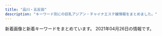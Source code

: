 ```yaml
---
title: "品川・五反田"
description: "キーワード別にの巨乳アジアン・チャイナエステ嬢情報をまとめました。"
---
```


新着画像と新着キーワードをまとめています。
2021年04月26日の情報です。

<DmmAffiliateIns />
<KeywordTable
  shops={
    [
    {
        "keywords": {
            "C": 15
        },
        "name": "\u5eb7\u7984",
        "station": "JR\u54c1\u5ddd\u99c5\u9ad8\u8f2a\u53e3",
        "img_links": [
            "http://www.kouroku-este.com/img/staff/aaa/aaa1.jpg",
            "http://www.kouroku-este.com/img/system/service02.jpg",
            "http://www.kouroku-este.com/img/staff/ggg/ggg1.jpg",
            "http://www.kouroku-este.com/img/staff/aaa/aaa2.jpg",
            "http://www.kouroku-este.com/img/staff/ccc/ccc1.jpg",
            "http://www.kouroku-este.com/img/top/listmark1.png",
            "http://www.kouroku-este.com/img/system/service01.jpg",
            "http://www.kouroku-este.com/img/staff/fff/s-fff1.jpg",
            "http://www.kouroku-este.com/img/staff/bbb/bbb1.jpg",
            "http://www.kouroku-este.com/img/staff/ccc/ccc2.jpg",
            "http://www.kouroku-este.com/img/staff/eee/s-eee1.jpg",
            "http://www.kouroku-este.com/img/staff/fff/s-fff2.jpg",
            "http://www.kouroku-este.com/img/menu/info_r.jpg",
            "http://www.kouroku-este.com/img/staff/eee/s-eee2.jpg"
        ],
        "url": "http://www.kouroku-este.com/"
    },
    {
        "url": "http://www.relax-fuyou.info/",
        "name": "\u8299\u84c9\uff5e\u30d5\u30e8\u30a6\uff5e",
        "keywords": {
            "90": 2,
            "C": 3,
            "84": 5,
            "87": 2,
            "D": 5,
            "86": 2,
            "88": 3,
            "G": 1,
            "E": 5
        },
        "station": "JR\u4e94\u53cd\u7530\u99c5\u6771\u53e3",
        "img_links": [
            "http://www.relax-fuyou.info/i/img/st10.jpg",
            "http://www.relax-fuyou.info/img/st150.jpg",
            "http://www.relax-fuyou.info/img/sta15.jpg",
            "http://www.relax-fuyou.info/i/img/r3.jpg",
            "http://www.relax-fuyou.info/i/img/st42.jpg",
            "http://www.relax-fuyou.info/i/img/st181.jpg",
            "http://www.relax-fuyou.info/img/st8.jpg",
            "http://www.relax-fuyou.info/i/img/st9.jpg",
            "http://www.relax-fuyou.info/img/st161.jpg",
            "http://www.relax-fuyou.info/i/img/st191.jpg",
            "http://www.relax-fuyou.info/img/sta16.jpg",
            "http://www.relax-fuyou.info/img/st160.jpg",
            "http://www.relax-fuyou.info/i/img/top.jpg",
            "http://www.relax-fuyou.info/img/st141.jpg",
            "http://www.relax-fuyou.info/img/st72.jpg",
            "http://www.relax-fuyou.info/img/st191.jpg",
            "http://www.relax-fuyou.info/img/st7.jpg",
            "http://www.relax-fuyou.info/img/st110.jpg",
            "http://www.relax-fuyou.info/img/st1.jpg",
            "http://www.relax-fuyou.info/img/st10.jpg",
            "http://www.relax-fuyou.info/img/st17.jpg",
            "http://www.relax-fuyou.info/img/sta5.jpg",
            "http://www.relax-fuyou.info/img/sta8.jpg",
            "http://www.relax-fuyou.info/i/img/sta20.jpg",
            "http://www.relax-fuyou.info/i/img/r2.jpg",
            "http://www.relax-fuyou.info/img/sta20.jpg",
            "http://www.relax-fuyou.info/i/img/st140.jpg",
            "http://www.relax-fuyou.info/img/sta17.jpg",
            "http://www.relax-fuyou.info/img/sta19.jpg",
            "http://www.relax-fuyou.info/img/st171.jpg",
            "http://www.relax-fuyou.info/i/img/st110.jpg",
            "http://www.relax-fuyou.info/img/r9.jpg",
            "http://www.relax-fuyou.info/img/top.jpg",
            "http://www.relax-fuyou.info/img/st71.jpg",
            "http://www.relax-fuyou.info/i/img/st201.jpg",
            "http://www.relax-fuyou.info/i/img/st8.jpg",
            "http://www.relax-fuyou.info/img/sta18.jpg",
            "http://www.relax-fuyou.info/i/img/r1.jpg",
            "http://www.relax-fuyou.info/img/st140.jpg",
            "http://www.relax-fuyou.info/i/img/st160.jpg",
            "http://www.relax-fuyou.info/i/img/st11.jpg",
            "http://www.relax-fuyou.info/i/img/st5.jpg",
            "http://www.relax-fuyou.info/img/st181.jpg",
            "http://www.relax-fuyou.info/img/st5.jpg",
            "http://www.relax-fuyou.info/img/st42.jpg",
            "http://www.relax-fuyou.info/img/st11.jpg",
            "http://www.relax-fuyou.info/i/img/st17.jpg",
            "http://www.relax-fuyou.info/img/st41.jpg",
            "http://www.relax-fuyou.info/img/sta1.jpg",
            "http://www.relax-fuyou.info/img/st201.jpg"
        ]
    },
    {
        "url": "http://es-mirei.com/",
        "name": "\u7f8e\u4f36",
        "keywords": {
            "88": 2,
            "87": 4,
            "E": 8,
            "85": 2,
            "86": 2
        },
        "img_links": [
            "http://es-mirei.com/images/s3Slider1Images/03.jpg",
            "http://es-mirei.com/images/store/01.jpg",
            "http://es-mirei.com/staffPhoto/b20180209180323.jpg",
            "http://es-mirei.com/staffPhoto/b20180613122502.jpg",
            "http://es-mirei.com/staffPhoto/s20170728165536.jpg",
            "http://es-mirei.com/staffPhoto/b20170728165536.jpg",
            "http://es-mirei.com/images/store/05.jpg",
            "http://es-mirei.com/staffPhoto/s20170908125528.jpg",
            "http://es-mirei.com/staffPhoto/s20180613122502.jpg",
            "http://es-mirei.com/images/noImg.jpg",
            "http://es-mirei.com/staffPhoto/b20170908125528.jpg",
            "http://es-mirei.com/staffPhoto/b20170911152114.jpg",
            "http://es-mirei.com/staffPhoto/b20170911152129.jpg",
            "http://es-mirei.com/images/s3Slider1Images/02.jpg",
            "http://es-mirei.com/staffPhoto/s20170911152114.jpg",
            "http://es-mirei.com/staffPhoto/s20170728165302.jpg",
            "http://es-mirei.com/images/returnStaffBtn.png",
            "http://es-mirei.com/staffPhoto/s20170728165256.jpg",
            "http://es-mirei.com/staffPhoto/b20170728165302.jpg",
            "http://es-mirei.com/images/store/06.jpg",
            "http://es-mirei.com/images/store/02.jpg",
            "http://es-mirei.com/images/store/03.jpg",
            "http://es-mirei.com/images/store/04.jpg",
            "http://es-mirei.com/images/s3Slider1Images/01.jpg",
            "http://es-mirei.com/staffPhoto/b20170728165256.jpg",
            "http://es-mirei.com/staffPhoto/s20170911152129.jpg",
            "http://es-mirei.com/staffPhoto/s20180209180323.jpg"
        ],
        "station": "JR\u4e94\u53cd\u7530\u99c5\u897f\u53e3"
    },
    {
        "keywords": {},
        "station": "JR\u4e94\u53cd\u7530\u99c5\u897f\u53e3",
        "url": "http://www.relax-cs.com/",
        "name": "\u30ea\u30e9\u30af\u30bc\u30fc\u30b7\u30e7\u30f3\u862d",
        "img_links": [
            "http://www.relax-cs.com/ncss/nav/nav-002.jpg",
            "http://www.relax-cs.com/ncss/nav/nav-001.jpg",
            "http://www.relax-cs.com/ncss/staff02.jpg",
            "http://www.relax-cs.com/ncss/top001.jpg",
            "http://www.relax-cs.com/ncss/nav/nav-005.jpg",
            "http://www.relax-cs.com/ncss/staff0401.jpg",
            "http://www.relax-cs.com/ncss/top03.jpg",
            "http://www.relax-cs.com/ncss/tel.png",
            "http://www.relax-cs.com/ncss/staff01.jpg",
            "http://www.relax-cs.com/ncss/nav/nav-006.jpg",
            "http://www.relax-cs.com/ncss/top02-left.jpg",
            "http://www.relax-cs.com/ncss/nav/nav-004.jpg",
            "http://www.relax-cs.com/ncss/nav/nav-003.jpg"
        ]
    },
    {
        "img_links": [
            "http://www.kenkou-house.info/img/s13.jpg",
            "http://www.kenkou-house.info/img/head.png",
            "http://www.kenkou-house.info/img/play.png",
            "http://www.kenkou-house.info/img/m6.png",
            "http://www.kenkou-house.info/img/s21.jpg",
            "http://www.kenkou-house.info/img/m7.png",
            "http://www.kenkou-house.info/img/s20.jpg",
            "http://www.kenkou-house.info/img/s4.jpg",
            "http://www.kenkou-house.info/img/s17.jpg",
            "http://www.kenkou-house.info/img/Himawari_468_60.png",
            "http://www.kenkou-house.info/img/s12.jpg",
            "http://www.kenkou-house.info/img/bottmo-left.png",
            "http://www.kenkou-house.info/img/m5.png",
            "http://www.kenkou-house.info/img/m2.png",
            "http://www.kenkou-house.info/img/s61.jpg",
            "http://www.kenkou-house.info/img/body-.png",
            "http://www.kenkou-house.info/img/Himawari_88_31.png",
            "http://www.kenkou-house.info/img/s16.jpg",
            "http://www.kenkou-house.info/img/Himawari_200_40.png",
            "http://www.kenkou-house.info/img/m8.png",
            "http://www.kenkou-house.info/img/m1.png",
            "http://www.kenkou-house.info/img/m4.png",
            "http://www.kenkou-house.info/img/s15.jpg",
            "http://www.kenkou-house.info/img/s.png",
            "http://www.kenkou-house.info/img/Himawari_160_45.png",
            "http://www.kenkou-house.info/img/door.png",
            "http://www.kenkou-house.info/img/s22.jpg",
            "http://www.kenkou-house.info/img/s14.jpg",
            "http://www.kenkou-house.info/img/s1.jpg",
            "http://www.kenkou-house.info/img/s11.jpg",
            "http://www.kenkou-house.info/img/s91.jpg",
            "http://www.kenkou-house.info/img/m3.png",
            "http://www.kenkou-house.info/img/s7.jpg",
            "http://www.kenkou-house.info/img/bottmo-ritght.png",
            "http://www.kenkou-house.info/img/s33.jpg"
        ],
        "station": "JR\u4e94\u53cd\u7530\u99c5\u6771\u53e3",
        "name": "\u3072\u307e\u308f\u308a",
        "keywords": {
            "C": 8
        },
        "url": "http://www.kenkou-house.info/"
    },
    {
        "name": "\u82b1\u8863",
        "img_links": [
            "http://hanagoromo.work/int2.jpg",
            "http://hanagoromo.work/b3.jpg",
            "http://hanagoromo.work/hitomi2.jpg",
            "http://hanagoromo.work/eri.jpg",
            "http://hanagoromo.work/hitomi.jpg",
            "http://hanagoromo.work/mens-esthe1.png",
            "http://hanagoromo.work/6.jpg",
            "http://hanagoromo.work/yumi1.jpg",
            "http://hanagoromo.work/rina2.jpeg",
            "http://hanagoromo.work/yuna1.jpg",
            "http://hanagoromo.work/112.jpg",
            "http://hanagoromo.work/rina1.jpeg",
            "http://hanagoromo.work/b2.jpg",
            "http://hanagoromo.work/hitomi1.jpg",
            "http://hanagoromo.work/ta.png",
            "http://hanagoromo.work/staff_t.jpg",
            "http://hanagoromo.work/interior_t.jpg",
            "http://hanagoromo.work/mio1.jpg",
            "http://hanagoromo.work/rie1.jpg",
            "http://hanagoromo.work/nana.jpg",
            "http://hanagoromo.work/ai2.jpg",
            "http://hanagoromo.work/b1.jpg",
            "http://hanagoromo.work/yuyu.jpg",
            "http://hanagoromo.work/sayaka.jpg",
            "http://hanagoromo.work/nana1.jpg",
            "http://hanagoromo.work/head.jpg",
            "http://hanagoromo.work/yuna2.jpg",
            "http://hanagoromo.work/main_top.jpg",
            "http://hanagoromo.work/miyuki.jpg",
            "http://hanagoromo.work/mio2.jpg",
            "http://hanagoromo.work/4.jpg",
            "http://hanagoromo.work/mio.jpg",
            "http://hanagoromo.work/2.jpg",
            "http://hanagoromo.work/nana2.jpg",
            "http://hanagoromo.work/1.jpg",
            "http://hanagoromo.work/tina.jpg",
            "http://hanagoromo.work/sys.jpg",
            "http://hanagoromo.work/yumi.jpg",
            "http://hanagoromo.work/tina2.jpg",
            "http://hanagoromo.work/yuki.jpg",
            "http://hanagoromo.work/ai3.jpg",
            "http://hanagoromo.work/miyuki1.jpg",
            "http://hanagoromo.work/3.jpg",
            "http://hanagoromo.work/interior1.jpg",
            "http://hanagoromo.work/miko.jpg",
            "http://hanagoromo.work/s1.png"
        ],
        "url": "http://hanagoromo.work/",
        "station": "JR\u4e94\u53cd\u7530\u99c5",
        "keywords": {}
    },
    {
        "keywords": {},
        "url": "http://gotanda.pepper.jp/",
        "name": "\u4e94\u53cd\u7530\u30e1\u30c7\u30a3\u30ab\u30eb\u30a8\u30f3",
        "station": "JR\u4e94\u53cd\u7530\u99c5\u897f\u53e3",
        "img_links": [
            "http://gotanda.pepper.jp/1-01.png",
            "http://gotanda.pepper.jp/gotanda001.jpg",
            "http://gotanda.pepper.jp/m02272.jpg",
            "http://gotanda.pepper.jp/20151109231038834554.jpg",
            "http://gotanda.pepper.jp/m173.jpg",
            "http://gotanda.pepper.jp/m049.png",
            "http://gotanda.pepper.jp/m048.png"
        ]
    },
    {
        "station": "JR\u4e94\u53cd\u7530\u99c5\u897f\u53e3",
        "url": "http://www.es-yuduki.com/",
        "keywords": {
            "C": 13
        },
        "name": "\u30de\u30c3\u30b5\u30fc\u30b8\u306e\u5915\u6708",
        "img_links": [
            "http://www.es-yuduki.com/css/nav/nav-002.jpg",
            "http://www.es-yuduki.com/css/nav/change-007.jpg",
            "http://www.es-yuduki.com/css/progress03.jpg",
            "http://www.es-yuduki.com/css/nav/nav-006.jpg",
            "http://www.es-yuduki.com/css/progress04.jpg",
            "http://www.es-yuduki.com/css/progress07.jpg",
            "http://www.es-yuduki.com/css/main-top05.png",
            "http://www.es-yuduki.com/css/nav/change-0003.jpg",
            "http://www.es-yuduki.com/css/nav/nav-005.jpg",
            "http://www.es-yuduki.com/css/nav/change-004.jpg",
            "http://www.es-yuduki.com/css/staff01-b.jpg",
            "http://www.es-yuduki.com/css/staff03.jpg",
            "http://www.es-yuduki.com/css/nav/change-006.jpg",
            "http://www.es-yuduki.com/css/staff00.jpg",
            "http://www.es-yuduki.com/css/staff02-b.jpg",
            "http://www.es-yuduki.com/css/nav/nav-004.jpg",
            "http://www.es-yuduki.com/css/kanban.jpg",
            "http://www.es-yuduki.com/css/progress06.jpg",
            "http://www.es-yuduki.com/css/head.jpg",
            "http://www.es-yuduki.com/css/nav/nav-001.jpg",
            "http://www.es-yuduki.com/css/nav/change-002.jpg",
            "http://www.es-yuduki.com/css/nav/change-001.jpg",
            "http://www.es-yuduki.com/css/nav/nav-0003.jpg",
            "http://www.es-yuduki.com/css/nav/change-005.jpg",
            "http://www.es-yuduki.com/css/progress05.jpg",
            "http://www.es-yuduki.com/css/progress02.jpg",
            "http://www.es-yuduki.com/css/coupon003.jpg",
            "http://www.es-yuduki.com/css/nav/nav-007.jpg",
            "http://www.es-yuduki.com/css/staff01.jpg",
            "http://www.es-yuduki.com/css/progress01.jpg",
            "http://www.es-yuduki.com/css/staff03-b.jpg",
            "http://www.es-yuduki.com/css/progress08.jpg",
            "http://www.es-yuduki.com/css/staff02.jpg"
        ]
    },
    {
        "url": "https://i-house.aoaoeo.com/",
        "name": "\u7652\u3057\u30cf\u30a6\u30b9",
        "keywords": {},
        "station": "JR\u4e94\u53cd\u7530\u99c5\u897f\u53e3",
        "img_links": []
    },
    {
        "keywords": {},
        "name": "\u30c8\u30f3\u30dd\u30fc",
        "img_links": [
            "http://hi-msg.com/tonpoh/images/p-8-1.jpg",
            "http://hi-msg.com/tonpoh/images/ll.png",
            "http://hi-msg.com/tonpoh/images/p-12-1.jpg",
            "http://hi-msg.com/tonpoh/images/p-14-1.jpg",
            "http://hi-msg.com/tonpoh/images/p-8.jpg",
            "http://hi-msg.com/tonpoh/images/p-5.jpg",
            "http://hi-msg.com/tonpoh/images/s1.png",
            "http://hi-msg.com/tonpoh/images/p-9.jpg",
            "http://hi-msg.com/tonpoh/images/p-12.jpg",
            "http://hi-msg.com/tonpoh/images/s8.png",
            "http://hi-msg.com/tonpoh/images/botton.png",
            "http://hi-msg.com/tonpoh/images/p-7.jpg",
            "http://hi-msg.com/tonpoh/images/s6.png",
            "http://hi-msg.com/tonpoh/images/p-6-1.jpg",
            "http://hi-msg.com/tonpoh/images/s4.jpg",
            "http://hi-msg.com/tonpoh/images/p-11.jpg",
            "http://hi-msg.com/tonpoh/images/l.png",
            "http://hi-msg.com/tonpoh/images/p-9-1.jpg",
            "http://hi-msg.com/tonpoh/images/p-1.jpg",
            "http://hi-msg.com/tonpoh/images/s5.png",
            "http://hi-msg.com/tonpoh/images/line.png",
            "http://hi-msg.com/tonpoh/images/p-10.jpg",
            "http://hi-msg.com/tonpoh/images/p-7-1.jpg",
            "http://hi-msg.com/tonpoh/images/s9.png",
            "http://hi-msg.com/tonpoh/images/p-14.jpg",
            "http://hi-msg.com/tonpoh/images/tit-sys.png",
            "http://hi-msg.com/tonpoh/images/fla.png",
            "http://hi-msg.com/tonpoh/images/p-2.jpg",
            "http://hi-msg.com/tonpoh/images/fla-3.png",
            "http://hi-msg.com/tonpoh/images/p-11-1.jpg",
            "http://hi-msg.com/tonpoh/images/p-4.jpg",
            "http://hi-msg.com/tonpoh/images/no.png",
            "http://hi-msg.com/tonpoh/images/p-10-1.jpg",
            "http://hi-msg.com/tonpoh/images/p-0.jpg",
            "http://hi-msg.com/tonpoh/images/p-13-1.jpg",
            "http://hi-msg.com/tonpoh/images/fla-1.png",
            "http://hi-msg.com/tonpoh/images/tit-staff.png",
            "http://hi-msg.com/tonpoh/images/p-6.jpg",
            "http://hi-msg.com/tonpoh/images/p-13.jpg"
        ],
        "url": "http://hi-msg.com/tonpoh/",
        "station": "JR\u4e94\u53cd\u7530\u99c5\u897f\u53e3"
    },
    {
        "url": "http://f-aroma.info/",
        "img_links": [],
        "keywords": {},
        "name": "\u30d5\u30ed\u30fc\u30e9",
        "station": "JR\u54c1\u5ddd\u99c5\u9ad8\u8f2a\u53e3"
    },
    {
        "url": "http://p-fly.work/",
        "name": "\u7d2b\u306e\u8776",
        "keywords": {},
        "img_links": [
            "http://p-fly.work/images/b1.jpg",
            "http://p-fly.work/staff/koko.jpg",
            "http://p-fly.work/images/sys3.jpg",
            "http://p-fly.work/images/b3.jpg",
            "http://p-fly.work/images/mobile.jpg",
            "http://p-fly.work/images/tr.jpg",
            "http://p-fly.work/images/int2.png",
            "http://p-fly.work/images/sys4.png",
            "http://p-fly.work/images/13.jpg",
            "http://p-fly.work/images/interior_t.png",
            "http://p-fly.work/images/news.jpg",
            "http://p-fly.work/images/1.jpg",
            "http://p-fly.work/img/yuyu1.jpg",
            "http://p-fly.work/staff/mai.jpg",
            "http://p-fly.work/img/mai1.jpg",
            "http://p-fly.work/images/sys1.jpg",
            "http://p-fly.work/images/7.jpg",
            "http://p-fly.work/img/sara1.jpg",
            "http://p-fly.work/images/b2.jpg",
            "http://p-fly.work/images/sys2.jpg",
            "http://p-fly.work/img/yuki1.jpg",
            "http://p-fly.work/images/head.png",
            "http://p-fly.work/images/10.jpg",
            "http://p-fly.work/img/koko1.jpg",
            "http://p-fly.work/images/ac1.jpg",
            "http://p-fly.work/images/staff_t.png",
            "http://p-fly.work/images/line.png",
            "http://p-fly.work/staff/yuki.jpg",
            "http://p-fly.work/staff/sara.jpg",
            "http://p-fly.work/images/12.jpg",
            "http://p-fly.work/staff/maki.jpg",
            "http://p-fly.work/images/int1.jpg",
            "http://p-fly.work/images/14.jpg",
            "http://p-fly.work/img/maki1.jpg",
            "http://p-fly.work/staff/yuyu.jpg"
        ],
        "station": "JR\u4e94\u53cd\u7530\u99c5\u897f\u53e3"
    },
    {
        "img_links": [
            "http://lacure.link/images/kiki.jpg",
            "http://lacure.link/images/face.png",
            "http://lacure.link/images/r4.jpg",
            "http://lacure.link/images/g0.jpg",
            "http://lacure.link/images/news.png",
            "http://lacure.link/images/sayuri.jpg",
            "http://lacure.link/images/s1.jpg",
            "http://lacure.link/images/r1.jpg",
            "http://lacure.link/images/g3.jpg",
            "http://lacure.link/images/yuki.jpg",
            "http://lacure.link/images/g1.jpg",
            "http://lacure.link/images/s_staff.png",
            "http://lacure.link/images/r6.jpg",
            "http://lacure.link/images/left3.png",
            "http://lacure.link/images/g6.jpg",
            "http://lacure.link/images/g5.jpg",
            "http://lacure.link/images/r5.jpg",
            "http://lacure.link/images/zi.png",
            "http://lacure.link/images/gb01.png",
            "http://lacure.link/images/r3.jpg",
            "http://lacure.link/images/kol.jpg",
            "http://lacure.link/images/top2.jpg",
            "http://lacure.link/images/asali.jpg",
            "http://lacure.link/images/g2.jpg",
            "http://lacure.link/images/r2.jpg"
        ],
        "station": "\u6238\u8d8a\u9280\u5ea7\u99c5",
        "name": "\u30e9\u30ad\u30e5\u30a2",
        "keywords": {},
        "url": "http://lacure.link/"
    },
    {
        "url": "https://tsukiwa.info/",
        "station": "JR\u4e94\u53cd\u7530\u99c5\u897f\u53e3",
        "name": "\u6708\u306e\u548c",
        "keywords": {},
        "img_links": [
            "https://tsukiwa.info/img/pickupGirl.png",
            "https://tsukiwa.info/img/staff/ruru1.jpg",
            "https://tsukiwa.info/img/staff/DB16BCF2-AF7E-404D-9FB5-9A45BE961351.jpeg",
            "https://tsukiwa.info/img/top_map.jpg",
            "https://tsukiwa.info/img/staff/rumi04.jpg",
            "https://tsukiwa.info/img/staff/909C372F-1613-4B7E-89C8-1A527D79FCC6.jpeg",
            "https://tsukiwa.info/img/staff/aya2101.jpg",
            "https://tsukiwa.info/img/bar_gallery.png",
            "https://tsukiwa.info/img/staff/mimi20202.jpg",
            "https://tsukiwa.info/img/staff_top/20201219_2.jpg",
            "https://tsukiwa.info/img/staff/koko3.jpg",
            "https://tsukiwa.info/img/staff/no_image.jpg",
            "https://tsukiwa.info/img/akusesu-top0.jpg",
            "https://tsukiwa.info/img/bar_staff.png",
            "https://tsukiwa.info/img/news1.png",
            "https://tsukiwa.info/img/news3.png",
            "https://tsukiwa.info/img/staff_top/20201219_1.jpg",
            "https://tsukiwa.info/img/staff/25D27B66-E3AF-40C0-8FCC-46E9F266B409.jpeg",
            "https://tsukiwa.info/img/event/20210128.png",
            "https://tsukiwa.info/img/staff/mimi01.jpg",
            "https://tsukiwa.info/img/staff/yuna01.jpg",
            "https://tsukiwa.info/img/staff/yuri001.jpg",
            "https://tsukiwa.info/img/bar_profile.png",
            "https://tsukiwa.info/img/event/camp03.jpg",
            "https://tsukiwa.info/img/staff/A8BAF789-BD2B-4E7F-AB8A-224A2961B605.jpeg",
            "https://tsukiwa.info/img/staff/222BADE2-61AA-4B66-91BD-3D9941250C4D.jpeg",
            "https://www.a-side.com/ad/koko/include/banner/koko_200x40.png",
            "https://tsukiwa.info/img/staff/rumi02.jpg",
            "https://tsukiwa.info/img/staff/25BBCA31-1291-40E0-9FEC-CAF6E5B8D811.jpeg"
        ]
    }
]
}
/>
<DmmAffiliateScript />
